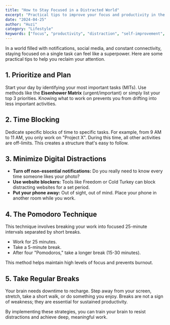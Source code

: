 ```yaml
---
title: "How to Stay Focused in a Distracted World"
excerpt: "Practical tips to improve your focus and productivity in the age of digital distraction."
date: "2024-04-25"
author: "Huzi"
category: "Lifestyle"
keywords: ["focus", "productivity", "distraction", "self-improvement", "lifestyle"]
---
```


In a world filled with notifications, social media, and constant connectivity, staying focused on a single task can feel like a superpower. Here are some practical tips to help you reclaim your attention.

## 1. Prioritize and Plan

Start your day by identifying your most important tasks (MITs). Use methods like the **Eisenhower Matrix** (urgent/important) or simply list your top 3 priorities. Knowing what to work on prevents you from drifting into less important activities.

## 2. Time Blocking

Dedicate specific blocks of time to specific tasks. For example, from 9 AM to 11 AM, you only work on "Project X". During this time, all other activities are off-limits. This creates a structure that's easy to follow.

## 3. Minimize Digital Distractions

- **Turn off non-essential notifications:** Do you really need to know every time someone likes your photo?
- **Use website blockers:** Tools like Freedom or Cold Turkey can block distracting websites for a set period.
- **Put your phone away:** Out of sight, out of mind. Place your phone in another room while you work.

## 4. The Pomodoro Technique

This technique involves breaking your work into focused 25-minute intervals separated by short breaks.

- Work for 25 minutes.
- Take a 5-minute break.
- After four "Pomodoros," take a longer break (15-30 minutes).

This method helps maintain high levels of focus and prevents burnout.

## 5. Take Regular Breaks

Your brain needs downtime to recharge. Step away from your screen, stretch, take a short walk, or do something you enjoy. Breaks are not a sign of weakness; they are essential for sustained productivity.

By implementing these strategies, you can train your brain to resist distractions and achieve deep, meaningful work.